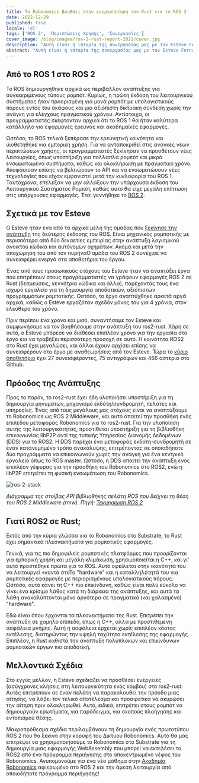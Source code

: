 ```yaml
---
title: Το Robonomics βοηθάει στην ενεργοποίηση του Rust για το ROS 2
date: 2022-12-29
published: true
locale: 'el'
tags: ['ROS 2', 'Περιπτώσεις Χρήσης', 'Συνεργασίες']
cover_image: /blog/images/ros-2-rust-report-2022/cover.jpg
description: "Αυτή είναι η ιστορία της συνεργασίας μας με τον Esteve Fernandez, πρώην μέλος της αρχικής ομάδας που δημιούργησε το Robot Operating System 2. Εδώ και αρκετά χρόνια αναπτύσσει δεσμεύσεις Rust για το ROS 2. Θέλουμε να μοιραστούμε την ιστορία αυτού του έργου, να εξηγήσουμε πώς βοηθήσαμε τον Esteve και γιατί η χρήση του Rust είναι χρήσιμη για εφαρμογές ρομποτικής."
abstract: "Αυτή είναι η ιστορία της συνεργασίας μας με τον Esteve Fernandez, πρώην μέλος της αρχικής ομάδας που δημιούργησε το Robot Operating System 2. Εδώ και αρκετά χρόνια αναπτύσσει δεσμεύσεις Rust για το ROS 2. Θέλουμε να μοιραστούμε την ιστορία αυτού του έργου, να εξηγήσουμε πώς βοηθήσαμε τον Esteve και γιατί η χρήση του Rust είναι χρήσιμη για εφαρμογές ρομποτικής."
---
```


## Από το ROS 1 στο ROS 2

Το ROS δημιουργήθηκε αρχικά ως περιβάλλον ανάπτυξης για συγκεκριμένους τύπους ρομπότ. Κυρίως, η πρώτη έκδοση του λειτουργικού συστήματος ήταν προορισμένη για μονά ρομπότ με υπολογιστικούς πόρους εντός του σκάφους και μια αξιόπιστη δικτυακή σύνδεση χωρίς την ανάγκη για ελέγχους πραγματικού χρόνου. Αντίστοιχα, οι προγραμματιστές σκέφτονταν αρχικά ότι το ROS 1 θα ήταν καλύτερα κατάλληλο για εφαρμογές έρευνας και ακαδημαϊκές εφαρμογές.

Ωστόσο, το ROS τελικά ξεπέρασε την ερευνητική κοινότητα και υιοθετήθηκε για εμπορική χρήση. Για να ανταποκριθεί στις ανάγκες νέων περιπτώσεων χρήσης, οι προγραμματιστές ξεκίνησαν να προσθέτουν νέες λειτουργίες, όπως υποστήριξη για πολλαπλά ρομπότ και μικρά ενσωματωμένα συστήματα, καθώς και ολοκλήρωση με πραγματικό χρόνο. Αποφάσισαν επίσης να βελτιώσουν το API και να ενσωματώσουν νέες τεχνολογίες που είχαν εμφανιστεί μετά την κυκλοφορία του ROS 1. Ταυτόχρονα, επέλεξαν να μην αλλάξουν την υπάρχουσα έκδοση του Λειτουργικού Συστήματος Ρομπότ, καθώς αυτό θα είχε μεγάλη επίπτωση στις υπάρχουσες εφαρμογές. Έτσι γεννήθηκε το [ROS 2](https://design.ros2.org/).

## Σχετικά με τον Esteve

Ο Esteve ήταν ένα από τα αρχικά μέλη της ομάδας που [ξεκίνησε την ανάπτυξη](https://www.ros.org/news/2016/04/dirk-thomas-esteve-fernandez-and-william-woodall-osrf-state-of-ros-2.html) της δεύτερης έκδοσης του ROS. Είναι μηχανικός ρομποτικής με περισσότερα από δύο δεκαετίες εμπειρίας στην ανάπτυξη λογισμικού ανοικτού κώδικα και αυτόνομων οχημάτων. Ακόμα και μετά την αποχώρησή του από τον πυρήναΟ ομάδα του ROS 2 συνέχισε να συνεισφέρει ενεργά στα αποθετήρια του έργου.

Ένας από τους προσωπικούς στόχους του Esteve ήταν να αναπτύξει έργα που επιτρέπουν στους προγραμματιστές να γράφουν εφαρμογές ROS 2 σε Rust (δεσμεύσεις, γεννήτρια κώδικα και άλλα), παρέχοντάς τους ένα ισχυρό εργαλείο για τη δημιουργία αποδοτικών, αξιόπιστων προγραμμάτων ρομποτικής. Ωστόσο, το έργο αναπτύχθηκε αρκετά αργά αρχικά, καθώς ο Esteve εργαζόταν σχεδόν μόνος του για 4 χρόνια, στον ελεύθερο του χρόνο.

Πριν περίπου ένα χρόνο και μισό, συναντήσαμε τον Esteve και συμφωνήσαμε να τον βοηθήσουμε στην ανάπτυξη του ros2-rust. Χάρη σε αυτό, ο Esteve μπόρεσε να διαθέσει επιπλέον χρόνο για την εργασία στο έργο και να τραβήξει περισσότερη προσοχή σε αυτό. Η κοινότητα ROS2 στο Rust έχει μεγαλώσει, και άλλοι έχουν αρχίσει επίσης να συνεισφέρουν στο έργο με αναθεωρήσεις από τον Esteve. Τώρα το [κύριο αποθετήριο](https://github.com/ros2-rust/ros2_rust) έχει 27 συνεισφέροντες, 75 αντιγράφων και 466 αστέρια στο Github.

## Πρόοδος της Ανάπτυξης

Προς το παρόν, το ros2-rust έχει ήδη υλοποιήσει υποστήριξη για τη δημιουργία μηνυμάτων, μηχανισμό εκδότη/συνδρομητή, πελάτες και υπηρεσίες. Ένας από τους μεγάλους μας στόχους είναι να αναπτύξουμε το Robonomics ως ROS 2 Middleware, και αυτό απαιτεί την προσθήκη ενός επιπέδου μεταφοράς Robonomics για το ros2-rust. Για την υλοποίηση αυτής της λειτουργικότητας, προστίθεται υποστήριξη για τη βιβλιοθήκη επικοινωνίας libP2P αντί της τυπικής Υπηρεσίας Διανομής Δεδομένων (DDS) για το ROS2. Η DDS παρέχει ένα μεταφοράς εκδότη-συνδρομητή σε έναν κατανεμημένο τρόπο ανακάλυψης, επιτρέποντας σε οποιαδήποτε δύο προγράμματα να επικοινωνούν χωρίς την ανάγκη για ένα κεντρικό εργαλείο όπως το ROS master. Ωστόσο, η DDS απαιτεί την ανάπτυξη ενός επιπλέον γέφυρας για την προσθήκη του Robonomics στο ROS2, ενώ η libP2P επιτρέπει τη φυσική ενσωμάτωση του Robonomics.

![ros-2-stack](/blog/images/ros-2-rust-report-2022/ros-client-library-api-stack.png)

*Διάγραμμα της στοίβας API βιβλιοθήκης πελάτη ROS που δείχνει τη θέση του ROS 2 Middleware (rmw). Πηγή: [Τεκμηρίωση ROS 2](https://docs.ros.org/en/foxy/Concepts/About-Internal-Interfaces.html)*

## Γιατί ROS2 σε Rust;

Εκτός από την κύρια γλώσσα για το Robonomics στο Substrate, το Rust έχει σημαντικά πλεονεκτήματα για ρομποτικές εφαρμογές.

Γενικά, για τις πιο δημοφιλείς ρομποτικές πλατφόρμες που προορίζονται για εμπορική χρήση και μεγάλη κλιμάκωση, χρησιμοποιείται η C++, και γι' αυτό προστέθηκε πρώτα για το ROS. Αυτό οφείλεται στην ικανότητά του να λειτουργεί «κοντά στοΤο "hardware" και η καταλληλότητά του για ρομποτικές εφαρμογές με περιορισμένους υπολογιστικούς πόρους. Ωστόσο, αυτό κάνει τη C++ πιο επικίνδυνη, καθώς είναι πολύ εύκολο να γίνει ένα κρίσιμο λάθος κατά τη διάρκεια της ανάπτυξης, και αυτά τα λάθη ανακαλύπτονται μόνο αργότερα σε πραγματικό (και χαλασμένο) "hardware".

Εδώ είναι όπου έρχονται τα πλεονεκτήματα της Rust. Επιτρέπει την ανάπτυξη σε χαμηλό επίπεδο, όπως η C++, αλλά με προστιθέμενη ασφάλεια μνήμης. Αυτή η ασφάλεια έρχεται χωρίς επιπλέον κόστος εκτέλεσης, διατηρώντας την υψηλή ταχύτητα εκτέλεσης της εφαρμογής. Επιπλέον, η Rust καθιστά την ανάπτυξη πολύπλοκων και επικίνδυνων ρομποτικών έργων πιο αποδοτική.

## Μελλοντικά Σχέδια

Στο εγγύς μέλλον, η Esteve σχεδιάζει να προσθέσει ενέργειες (ασύγχρονες κλήσεις στη λειτουργικότητα ενός κόμβου) στο ros2-rust. Αυτές επιτρέπουν σε έναν πελάτη να παρακολουθεί την πρόοδο μιας αίτησης, να λάβει τον τελικό αποτέλεσμα και προαιρετικά να ακυρώσει την αίτηση πριν ολοκληρωθεί. Αυτό, ειδικά, επιτρέπει στους ρομπότ να δημιουργούν ερωτήματα, για παράδειγμα, για σκοπούς πλοήγησης και εντοπισμού θέσης.

Μακροπρόθεσμα σχέδια περιλαμβάνουν τη δημιουργία ενός πρωτοτύπου ROS 2 που θα ξεκινά στην κορυφή του Δικτύου Robonomics. Αυτό θα μας επιτρέψει να χρησιμοποιήσουμε το Robonomics στο Substrate για τη δημιουργία μιας εφαρμογής WebAssembly που μπορεί να εκτελέσει το ROS2 από ένα πρόγραμμα περιήγησης στο αποκεντρωμένο νέφος του Robonomics. Ανυπομονούμε για ένα νέο μάθημα στην [Ακαδημία Robonomics](https://robonomics.academy) αφιερωμένο στο ROS 2 και την άμεση λειτουργία από οποιοδήποτε πρόγραμμα περιήγησης!